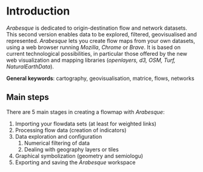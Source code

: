 # Introduction

*Arabesque* is dedicated to origin-destination flow and network datasets. This second version enables data to be explored, filtered, geovisualised and represented. *Arabesque* lets you create flow maps from your own datasets, using a web browser running *Mozilla*, *Chrome* or *Brave*. It is based on current technological possibilities, in particular those offered by the new web visualization and mapping libraries (*openlayers, d3, OSM, Turf, NaturalEarthData*).

**General keywords**: cartography, geovisualisation, matrice, flows, networks

## Main steps

There are 5 main stages in creating a flowmap with *Arabesque*:

1.  Importing your flowdata sets (at least for weighted links)
2.  Processing flow data (creation of indicators)
3.  Data exploration and configuration
    1.  Numerical filtering of data
    2.  Dealing with geography layers or tiles
4.  Graphical symbolization (geometry and semiologu)
5.  Exporting and saving the *Arabesque* workspace
